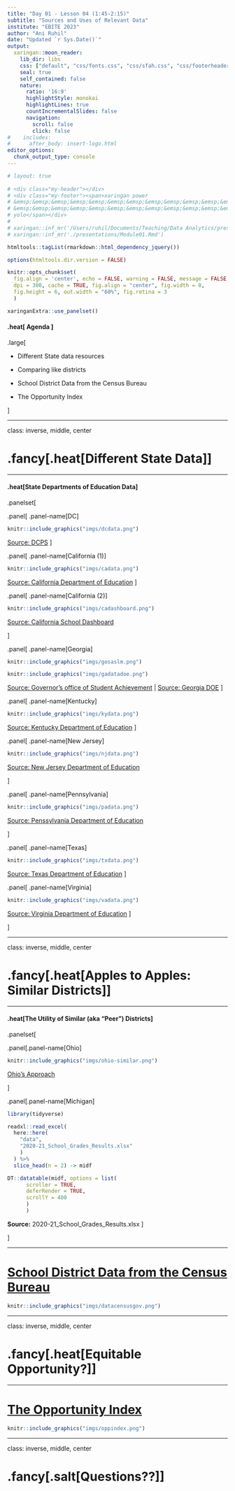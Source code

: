 ```yaml
---
title: "Day 01 - Lesson 04 (1:45-2:15)"
subtitle: "Sources and Uses of Relevant Data"
institute: "EBITE 2023"
author: "Ani Ruhil"
date: "Updated `r Sys.Date()`"
output:
  xaringan::moon_reader:
    lib_dir: libs
    css: ["default", "css/fonts.css", "css/sfah.css", "css/footerheader.css"]
    seal: true
    self_contained: false
    nature:
      ratio: '16:9'
      highlightStyle: monokai
      highlightLines: true
      countIncrementalSlides: false
      navigation:
        scroll: false
        click: false
#    includes:
#      after_body: insert-logo.html
editor_options: 
  chunk_output_type: console
---
```


```r
# layout: true
  
# <div class="my-header"></div>
# <div class="my-footer"><span>xaringan power    
# &emsp;&emsp;&emsp;&emsp;&emsp;&emsp;&emsp;&emsp;&emsp;&emsp;&emsp;&emsp;&emsp;
# &emsp;&emsp;&emsp;&emsp;&emsp;&emsp;&emsp;&emsp;&emsp;&emsp;&emsp;&emsp;&emsp;
# yolo</span></div> 
# 
# xaringan::inf_mr('/Users/ruhil/Documents/Teaching/Data Analytics/presentations/Module01.Rmd') 
# xaringan::inf_mr('./presentations/Module01.Rmd') 
```

```r
htmltools::tagList(rmarkdown::html_dependency_jquery())
```

```r
options(htmltools.dir.version = FALSE)

knitr::opts_chunk$set(
  fig.align = 'center', echo = FALSE, warning = FALSE, message = FALSE, 
  dpi = 300, cache = TRUE, fig.align = "center", fig.width = 8, 
  fig.height = 6, out.width = "60%", fig.retina = 3
  )

xaringanExtra::use_panelset()
```

#### .heat[ Agenda ]

.large[

- Different State data resources  

- Comparing like districts  

- School District Data from the Census Bureau

- The Opportunity Index 

]


---

class: inverse, middle, center

# .fancy[.heat[Different State Data]]

---

#### .heat[State Departments of Education Data]

.panelset[

.panel[
.panel-name[DC]

```r
knitr::include_graphics("imgs/dcdata.png")
```

[Source: DCPS](https://dcps.dc.gov/service/school-data)
]

.panel[
.panel-name[California (1)]

```r
knitr::include_graphics("imgs/cadata.png")
```

[Source: California Department of Education](https://www.cde.ca.gov/ds/)
]

.panel[
.panel-name[California (2)]

```r
knitr::include_graphics("imgs/cadashboard.png")
```

[Source: California School Dashboard](https://www.caschooldashboard.org/)

]

.panel[
.panel-name[Georgia]

```r
knitr::include_graphics("imgs/gosaslm.png") 

knitr::include_graphics("imgs/gadatadoe.png")

```

[Source: Governor's office of Student Achievement](https://schoolslikemine.gosa.ga.gov/) | [Source: Georgia DOE](https://www.gadoe.org/data-reporting/Pages/default.aspx)
]

.panel[
.panel-name[Kentucky]

```r
knitr::include_graphics("imgs/kydata.png")
```

[Source: Kentucky Department of Education](https://www.kyschoolreportcard.com/organization/20/school_overview/students/enrollment?year=2022)
]

.panel[
.panel-name[New Jersey]

```r
knitr::include_graphics("imgs/njdata.png")
```

[Source: New Jersey Department of Education](https://www.nj.gov/education/doedata/)

]

.panel[
.panel-name[Pennsylvania]

```r
knitr::include_graphics("imgs/padata.png")
```

[Source: Penssylvania Department of Education](https://futurereadypa.org/)

]

.panel[
.panel-name[Texas]

```r
knitr::include_graphics("imgs/txdata.png")
```

[Source: Texas Department of Education](https://tea.texas.gov/reports-and-data)
]


.panel[
.panel-name[Virginia]

```r
knitr::include_graphics("imgs/vadata.png")
```

[Source: Virginia Department of Education](https://www.doe.virginia.gov/data-policy-funding/data-reports/statistics-reports)
]

]

---

class: inverse, middle, center

# .fancy[.heat[Apples to Apples: Similar Districts]]

---

#### .heat[The Utility of Similar (aka "Peer") Districts]

.panelset[

.panel[.panel-name[Ohio]

```r
knitr::include_graphics("imgs/ohio-similar.png")
```

[Ohio's Approach](https://webapp2.ode.state.oh.us/similar_districts/Similar_Districts.asp)

]

.panel[.panel-name[Michigan]

```r
library(tidyverse)

readxl::read_excel(
  here::here(
    "data",
    "2020-21_School_Grades_Results.xlsx"
    )
  ) %>%
  slice_head(n = 2) -> midf

DT::datatable(midf, options = list(
      scroller = TRUE,
      deferRender = TRUE,
      scrollY = 400
      )
      )

```

**Source:** 2020-21_School_Grades_Results.xlsx
]

]

---

# [School District Data from the Census Bureau](https://data.census.gov/)

```r
knitr::include_graphics("imgs/datacensusgov.png")
```


---

class: inverse, middle, center

# .fancy[.heat[Equitable Opportunity?]]

---

# [The Opportunity Index](https://opportunityindex.org/)


```r
knitr::include_graphics("imgs/oppindex.png")
```

---

class: inverse, middle, center

# .fancy[.salt[Questions??]]


